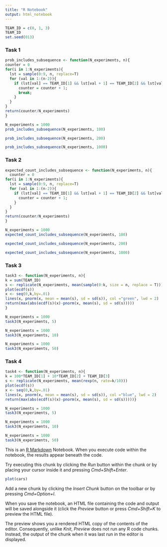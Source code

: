 ```yaml
---
title: "R Notebook"
output: html_notebook
---
```

```r
TEAM_ID = c(0, 1, 3)
TEAM_ID
set.seed(013)
```

### Task 1

```r

prob_includes_subsequence <- function(N_experiments, n){
counter = 0
for(i in 1:N_experiments){
  lst = sample(0:9, n, replace=T)
  for (val in 1:(n-2)){
    if (lst[val] == TEAM_ID[1] && lst[val + 1] == TEAM_ID[2] && lst[val+2] == TEAM_ID[3]) {
      counter = counter + 1;
      break;
    } 
  } 
}
return(counter/N_experiments)
}
```


```r
N_experiments = 1000
prob_includes_subsequence(N_experiments, 100)
```


```r
prob_includes_subsequence(N_experiments, 200)
```


```r
prob_includes_subsequence(N_experiments, 1000)
```

### Task 2

```r
expected_count_includes_subsequence <- function(N_experiments, n){
  counter = 0
for(i in 1:N_experiments){
  lst = sample(0:9, n, replace=T)
  for (val in 1:(n-2)){
    if (lst[val] == TEAM_ID[1] && lst[val + 1] == TEAM_ID[2] && lst[val+2] == TEAM_ID[3]) {
      counter = counter + 1;
    } 
  } 
}
return(counter/N_experiments)
}
```


```r
N_experiments = 1000
expected_count_includes_subsequence(N_experiments, 100)
```


```r
expected_count_includes_subsequence(N_experiments, 200)
```


```r
expected_count_includes_subsequence(N_experiments, 1000)
```
### Task 3

```r


task3 <- function(N_experiments, n){
k = sum(TEAM_ID)
s <- replicate(N_experiments, mean(sample(0:k, size = n, replace = T)))
plot(ecdf(s))
x <- seq(0,k,by=.01)
lines(x, pnorm(x, mean = mean(s), sd = sd(s)), col ="green", lwd = 2)
return(max(abs(ecdf(s)(x)-pnorm(x, mean(s), sd = sd(s)))))
}
```

```r
N_experiments = 1000
task3(N_experiments, 5)
```
```r
N_experiments = 1000
task3(N_experiments, 10)
```
```r
N_experiments = 1000
task3(N_experiments, 50)
```

### Task 4

```r
task4 <- function(N_experiments, n){
k = 100*TEAM_ID[1] + 10*TEAM_ID[2] + TEAM_ID[3]
s <- replicate(N_experiments, mean(rexp(n, rate=k/10)))
plot(ecdf(s))
x <- seq(0,k,by=.01)
lines(x, pnorm(x, mean = mean(s), sd = sd(s)), col ="blue", lwd = 2)
return(max(abs(ecdf(s)(x)-pnorm(x, mean(s), sd = sd(s)))))}
```

```r
N_experiments = 1000
task3(N_experiments, 5)
```

```r
N_experiments = 1000
task3(N_experiments, 10)
```

```r
N_experiments = 1000
task3(N_experiments, 50)
```
This is an [R Markdown](http://rmarkdown.rstudio.com) Notebook. When you execute code within the notebook, the results appear beneath the code. 

Try executing this chunk by clicking the *Run* button within the chunk or by placing your cursor inside it and pressing *Cmd+Shift+Enter*. 

```r
plot(cars)
```

Add a new chunk by clicking the *Insert Chunk* button on the toolbar or by pressing *Cmd+Option+I*.

When you save the notebook, an HTML file containing the code and output will be saved alongside it (click the *Preview* button or press *Cmd+Shift+K* to preview the HTML file). 

The preview shows you a rendered HTML copy of the contents of the editor. Consequently, unlike *Knit*, *Preview* does not run any R code chunks. Instead, the output of the chunk when it was last run in the editor is displayed.

